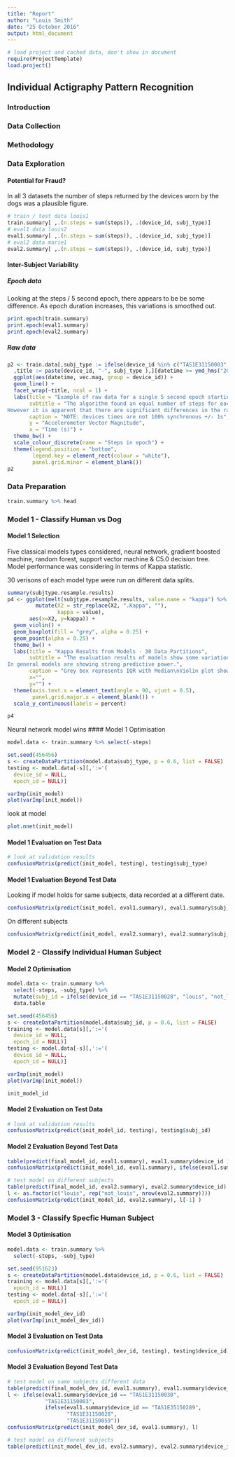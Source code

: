 ```yaml
---
title: "Report"
author: "Louis Smith"
date: "25 October 2016"
output: html_document
---
```

```r
# load project and cached data, don't show in document
require(ProjectTemplate)
load.project()
```

## Individual Actigraphy Pattern Recognition
### Introduction

### Data Collection

### Methodology

### Data Exploration
#### Potential for Fraud?
In all 3 datasets the number of steps returned by the devices worn by the dogs was a plausible figure.
```r
# train / test data louis1
train.summary[ ,.(n.steps = sum(steps)), .(device_id, subj_type)]
# eval1 data louis2
eval1.summary[ ,.(n.steps = sum(steps)), .(device_id, subj_type)]
# eval2 data marie1
eval2.summary[ ,.(n.steps = sum(steps)), .(device_id, subj_type)]
```

#### Inter-Subject Variability
##### Epoch data
Looking at the steps / 5 second epoch, there appears to be be some difference. As epoch duration increases, this variations is smoothed out.
```r
print.epoch(train.summary)
print.epoch(eval1.summary)
print.epoch(eval2.summary)
```

##### Raw data
```r
p2 <- train.data[,subj_type := ifelse(device_id %in% c("TAS1E31150003", "TAS1E31150028"), "human", "dog") , ][
  ,title := paste(device_id, "-", subj_type ),][datetime >= ymd_hms("2016-05-04 18:33:30") & datetime < ymd_hms("2016-05-04 18:33:35")& device_id != "TAS1E31150005"] %>%
  ggplot(aes(datetime, vec.mag, group = device_id)) + 
  geom_line() +
  facet_wrap(~title, ncol = 1) + 
  labs(title = "Example of raw data for a single 5 second epoch starting at 18:33:30",
       subtitle = "The algorithm found an equal number of steps for each device.
However it is apparent that there are significant differences in the raw data profiles.",
       caption = "NOTE: devices times are not 100% synchronous +/- 1s",
       y = "Accelerometer Vector Magnitude",
       x = "Time (s)") + 
  theme_bw() +
  scale_colour_discrete(name = "Steps in epoch") + 
  theme(legend.position = "bottom",
        legend.key = element_rect(colour = "white"),
        panel.grid.minor = element_blank())
p2
```

### Data Preparation

```r
train.summary %>% head
```

### Model 1 - Classify Human vs Dog
#### Model 1 Selection
Five classical models types considered, neural network, gradient boosted machine, random forest, support vector machine & C5.0 decision tree. Model performance was considering in terms of Kappa statistic.

30 verisons of each model type were run on different data splits.
```r
summary(subjtype.resample.results)
p4 <- ggplot(melt(subjtype.resample.results, value.name = "kappa") %>% 
         mutate(X2 = str_replace(X2, ".Kappa", ""),
                kappa = value),
       aes(x=X2, y=kappa)) + 
  geom_violin() +
  geom_boxplot(fill = "grey", alpha = 0.25) + 
  geom_point(alpha = 0.25) +
  theme_bw() +
  labs(title = "Kappa Results from Models - 30 Data Partitions",
       subtitle = "The evaluation results of models show some variation in performance depending on the data split.
In general models are showing strong predictive power.",
       caption = "Grey box represents IQR with Median\nViolin plot shows distribution",
       x="",
       y="") +
  theme(axis.text.x = element_text(angle = 90, vjust = 0.5),
        panel.grid.major.x = element_blank()) +
  scale_y_continuous(labels = percent)

p4
```
Neural network model wins
#### Model 1 Optimisation

```r
model.data <- train.summary %>% select(-steps)

set.seed(456456)
s <- createDataPartition(model.data$subj_type, p = 0.6, list = FALSE)
testing <- model.data[-s][,':='(
  device_id = NULL,
  epoch_id = NULL)]

varImp(init_model)
plot(varImp(init_model))

```

look at model
```r
plot.nnet(init_model)
```

#### Model 1 Evaluation on Test Data
```r
# look at validation results 
confusionMatrix(predict(init_model, testing), testing$subj_type)
```

#### Model 1 Evaluation Beyond Test Data
Looking if model holds for same subjects, data recorded at a different date.
```r
confusionMatrix(predict(init_model, eval1.summary), eval1.summary$subj_type)
```

On different subjects
```r
confusionMatrix(predict(init_model, eval2.summary), eval2.summary$subj_type)
```


### Model 2 - Classify Individual Human Subject
#### Model 2 Optimisation
```r
model.data <- train.summary %>% 
  select(-steps, -subj_type) %>%
  mutate(subj_id = ifelse(device_id == "TAS1E31150028", "louis", "not_louis")) %>%
  data.table

set.seed(456456)
s <- createDataPartition(model.data$subj_id, p = 0.6, list = FALSE)
training <- model.data[s][,':='(
  device_id = NULL,
  epoch_id = NULL)]
testing <- model.data[-s][,':='(
  device_id = NULL,
  epoch_id = NULL)]

varImp(init_model)
plot(varImp(init_model))

init_model_id
```

#### Model 2 Evaluation on Test Data
```r
# look at validation results 
confusionMatrix(predict(init_model_id, testing), testing$subj_id)
```

#### Model 2 Evaluation Beyond Test Data
```r
table(predict(final_model_id, eval1.summary), eval1.summary$device_id )
confusionMatrix(predict(init_model_id, eval1.summary), ifelse(eval1.summary$device_id == "TAS1E35150289", "louis", "not_louis"))

# test model on different subjects
table(predict(final_model_id, eval2.summary), eval2.summary$device_id)
l <- as.factor(c("louis", rep("not_louis", nrow(eval2.summary))))
confusionMatrix(predict(init_model_id, eval2.summary), l[-1] )
```

### Model 3 - Classify Specfic Human Subject
#### Model 3 Optimisation
```r
model.data <- train.summary %>% 
  select(-steps, -subj_type) 

set.seed(951623)
s <- createDataPartition(model.data$device_id, p = 0.6, list = FALSE)
training <- model.data[s][,':='(
  epoch_id = NULL)]
testing <- model.data[-s][,':='(
  epoch_id = NULL)]

varImp(init_model_dev_id)
plot(varImp(init_model_dev_id))
```
#### Model 3 Evaluation on Test Data
```r
confusionMatrix(predict(init_model_dev_id, testing), testing$device_id)
```

#### Model 3 Evaluation Beyond Test Data
```r
# test model on same subjects different data
table(predict(final_model_dev_id, eval1.summary), eval1.summary$device_id )
l <- ifelse(eval1.summary$device_id == "TAS1E31150030", 
            "TAS1E31150003",
            ifelse(eval1.summary$device_id == "TAS1E35150289",
                   "TAS1E31150028",
                   "TAS1E31150059"))
confusionMatrix(predict(init_model_dev_id, eval1.summary), l)

# test model on different subjects
table(predict(init_model_dev_id, eval2.summary), eval2.summary$device_id)
```
